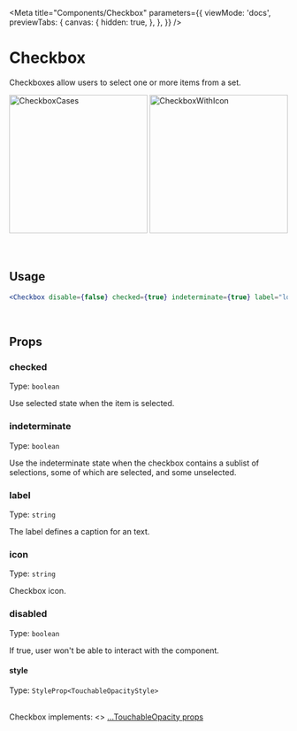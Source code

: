 
<Meta
  title="Components/Checkbox"
  parameters={{
    viewMode: 'docs',
    previewTabs: {
      canvas: {
        hidden: true,
      },
    },
  }}
/>

# Checkbox

Checkboxes allow users to select one or more items from a set.

<div
  style={{
    display: 'flex',
    flexWrap: 'wrap',
    justifyContent: 'center',
  }}>
  <img src={CheckboxCases} width="250" alt="CheckboxCases" />
  <img src={CheckboxWithIcon} width="250" alt="CheckboxWithIcon" />
</div>

<br/>
<br/>

## Usage

```jsx
<Checkbox disable={false} checked={true} indeterminate={true} label="lorem ipsum" icon="heart" />
```

<br />

## Props

### checked

Type: `boolean`

Use selected state when the item is selected.

### indeterminate

Type: `boolean`

Use the indeterminate state when the checkbox contains a sublist of selections, some of which are selected, and some unselected.

### label

Type: `string`

The label defines a caption for an text.

### icon

Type: `string`

Checkbox icon.

### disabled

Type: `boolean`

If true, user won't be able to interact with the component.

#### style

Type: `StyleProp<TouchableOpacityStyle>`

<br />
Checkbox implements: <>
  <a href="https://reactnative.dev/docs/touchableopacity#props" title="title">
    ...TouchableOpacity props
  </a>
</>
